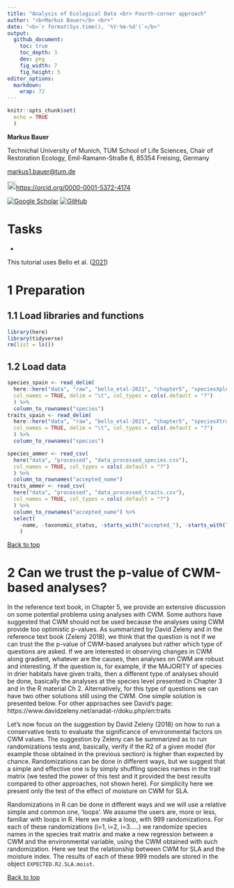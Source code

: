 ```yaml
---
title: "Analysis of Ecological Data <br> Fourth-corner approach"
author: "<b>Markus Bauer</b> <br>"
date: "<b>`r format(Sys.time(), '%Y-%m-%d')`</b>"
output:
  github_document:
    toc: true
    toc_depth: 3
    dev: png
    fig_width: 7
    fig_height: 5
editor_options: 
  markdown: 
    wrap: 72
---
```


```r
knitr::opts_chunk$set(
  echo = TRUE
  )
```

**Markus Bauer**

Technichal University of Munich, TUM School of Life Sciences, Chair of
Restoration Ecology, Emil-Ramann-Straße 6, 85354 Freising, Germany

[markus1.bauer\@tum.de](mailto:markus1.bauer@tum.de)

<img src="https://info.orcid.org/wp-content/uploads/2019/11/orcid_16x16.png" alt="ORCID logo" width="20" height="20"/><https://orcid.org/0000-0001-5372-4174>

[![Google Scholar](https://img.shields.io/badge/Google%20Scholar-4285F4?style=for-the-badge&logo=google-scholar&logoColor=white)](https://scholar.google.de/citations?user=oHhmOkkAAAAJ&hl=de&oi=ao)
[![GitHub](https://img.shields.io/badge/github-%23121011.svg?style=for-the-badge&logo=github&logoColor=white)](https://github.com/markus1bauer)

# Tasks

* 

This tutorial uses Bello et al. ([2021](https://doi.org/10.1017/9781108628426))

# 1 Preparation

## 1.1 Load libraries and functions

```r
library(here)
library(tidyverse)
rm(list = ls())
```

## 1.2 Load data

```r
species_spain <- read_delim(
  here::here("data", "raw", "bello_etal-2021", "chapter5", "speciesXplotsNE.txt"),
  col_names = TRUE, delim = "\t", col_types = cols(.default = "?")
  ) %>%
  column_to_rownames("species")
traits_spain <- read_delim(
  here::here("data", "raw", "bello_etal-2021", "chapter5", "speciesXtraitsNE.txt"),
  col_names = TRUE, delim = "\t", col_types = cols(.default = "?")
  ) %>%
  column_to_rownames("species")

species_ammer <- read_csv(
  here("data", "processed", "data_processed_species.csv"),
  col_names = TRUE, col_types = cols(.default = "?")
  ) %>%
  column_to_rownames("accepted_name")
traits_ammer <- read_csv(
  here("data", "processed", "data_processed_traits.csv"),
  col_names = TRUE, col_types = cols(.default = "?")
  ) %>%
  column_to_rownames("accepted_name") %>%
  select(
    -name, -taxonomic_status, -starts_with("accepted_"), -starts_with("cv_"), -starts_with("n_")
    )
```

<a href="#top">Back to top</a>

# 2 Can we trust the p-value of CWM-based analyses?

In the reference text book, in Chapter 5, we provide an extensive discussion on some potential problems using analyses with CWM. Some authors have suggested that CWM should not be used because the analyses using CWM provide too optimistic p-values. As summarized by David Zeleny and in the reference text book (Zelený 2018), we think that the question is not if we can trust the the p-value of CWM-based analyses but rather which type of questions are asked. If we are interested in observing changes in CWM along gradient, whatever are the causes, then analyses on CWM are robust and interesting. If the question is, for example, if the MAJORITY of species in drier habitats have given traits, then a different type of analyses should be done, basically the analyses at the species level presented in Chapter 3 and in the R material Ch 2. Alternatively, for this type of questions we can have two other solutions still using the CWM. One simple solution is presented below. For other approaches see David’s page: https://www.davidzeleny.net/anadat-r/doku.php/en:traits

Let’s now focus on the suggestion by David Zeleny (2018) on how to run a conservative tests to evaluate the significance of environmental factors on CWM values. The suggestion by Zeleny can be summarized as to run randomizations tests and, basically, verify if the R2 of a given model (for example those obtained in the previous section) is higher than expected by chance. Randomizations can be done in different ways, but we suggest that a simple and effective one is by simply shuffling species names in the trait matrix (we tested the power of this test and it provided the best results compared to other approaches, not shown here). For simplicity here we present only the test of the effect of moisture on CWM for SLA.

Randomizations in R can be done in different ways and we will use a relative simple and common one, ‘loops’. We assume the users are, more or less, familiar with loops in R. Here we make a loop, with 999 randomizations. For each of these randomizations (i=1, i=2, i=3…..) we randomize species names in the species trait matrix and make a new regression between a CWM and the environmental variable, using the CWM obtained with such randomization. Here we test the relationship between CWM for SLA and the moisture index. The results of each of these 999 models are stored in the object `EXPECTED.R2.SLA.moist`.

<a href="#top">Back to top</a>

